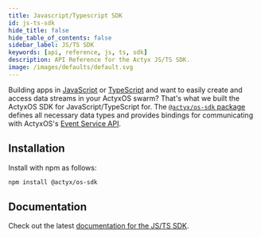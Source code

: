 ```yaml
---
title: Javascript/Typescript SDK
id: js-ts-sdk
hide_title: false
hide_table_of_contents: false
sidebar_label: JS/TS SDK
keywords: [api, reference, js, ts, sdk]
description: API Reference for the Actyx JS/TS SDK.
image: /images/defaults/default.svg
---
```


Building apps in [JavaScript](https://developer.mozilla.org/en-US/docs/Web/JavaScript) or [TypeScript](https://www.typescriptlang.org/) and want to easily create and access data streams in your ActyxOS swarm? That's what we built the ActyxOS SDK for JavaScript/TypeScript for. The [`@actyx/os-sdk` package](http://npmjs.com/package/@actyx/os-sdk) defines all necessary data types and provides bindings for communicating with ActyxOS's [Event Service API](/docs/reference/event-service.mdx).

## Installation

Install with npm as follows:

```bash
npm install @actyx/os-sdk
```

## Documentation

Check out the latest <a href="/@actyx/os-sdk" target="_blank" rel="noopener noreferrer">documentation for the JS/TS SDK</a>.
